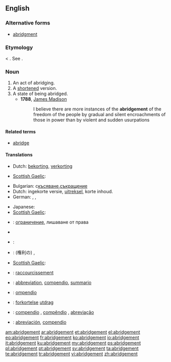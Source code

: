 ==English==

===Alternative forms===
* [[abridgment]] {{qualifier|US}}

===Etymology===
{{etyl|enm}} {{term|abregement|lang=enm}} < {{etyl|frm}}. See {{term|abridge}}.

===Noun===
{{en-noun}}

# An act of abridging.
# A [[shortened]] version.
# A state of being abridged.
#* '''1788''', [[w:James Madison|James Madison]]
#*: I believe there are more instances of the '''abridgement''' of the freedom of the people by gradual and silent encroachments of those in power than by violent and sudden usurpations

====Related terms====
* [[abridge]]

====Translations====
{{trans-top|act of abridging}}
* Dutch: [[bekorting]], [[verkorting]]
{{trans-mid}}
* [[Scottish Gaelic]]: {{t-|gd|giorrachadh|m|xs=Scottish Gaelic}}
{{trans-bottom}}
{{trans-top|shortened version.}}
* Bulgarian: с[[късяване]],[[съкращение]]
* Dutch: ingekorte versie, [[uitreksel]], korte inhoud.
* German: {{t+|de|Auszug|m}}, {{t+|de|Kurzfassung|f}}, {{t+|de|Kurzform|f}}
{{trans-mid}}
* Japanese: {{t|ja|要約}}
* [[Scottish Gaelic]]: {{t-|gd|giorrachadh|m|xs=Scottish Gaelic}}
{{trans-bottom}}

{{trans-top|state of being abridged}}
* {{ttbc|bg}}: [[ограничение]], лишаване от права
* {{trreq|nl}}
* {{ttbc|de}}: {{t+|de|Kürzung|f}}
{{trans-mid}}
* {{ttbc|ja}}: (権利の) {{t+|ja|縮小}},  {{t|ja|剥奪}}
* [[Scottish Gaelic]]: {{t-|gd|giorrachadh|m|xs=Scottish Gaelic}}
{{trans-bottom}}

{{checktrans-top}}
* {{ttbc|fr}}: [[raccourcissement]]
* {{ttbc|ia}}: [[abbreviation]],  [[compendio]], [[summario]]
* {{ttbc|it}}: [[ompendio]]
{{trans-mid}}
* {{ttbc|no}}: [[forkortelse]]  {{c}} [[utdrag]] {{n}}
* {{ttbc|pt}}: [[compendio]] {{m}}, [[compêndio]] {{m}}, [[abreviação]] {{f}}
* {{ttbc|es}}: [[abreviación]], [[compendio]] {{m}}
{{trans-bottom}}

[[am:abridgement]]
[[ar:abridgement]]
[[et:abridgement]]
[[el:abridgement]]
[[eo:abridgement]]
[[fr:abridgement]]
[[ko:abridgement]]
[[io:abridgement]]
[[it:abridgement]]
[[ku:abridgement]]
[[my:abridgement]]
[[ps:abridgement]]
[[pl:abridgement]]
[[pt:abridgement]]
[[sv:abridgement]]
[[ta:abridgement]]
[[te:abridgement]]
[[tr:abridgement]]
[[vi:abridgement]]
[[zh:abridgement]]